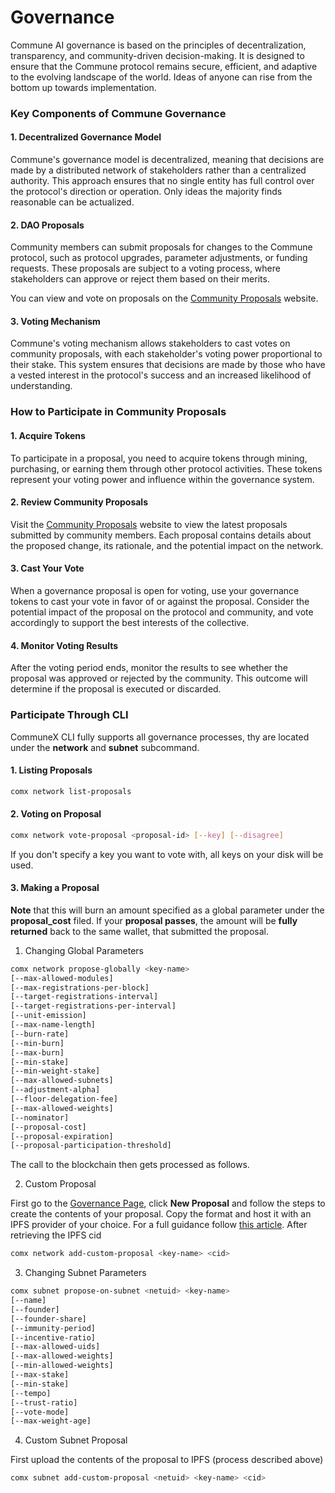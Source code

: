 # Governance

Commune AI governance is based on the principles of decentralization, transparency, and community-driven decision-making. It is designed to ensure that the Commune protocol remains secure, efficient, and adaptive to the evolving landscape of the world. Ideas of anyone can rise from the bottom up towards implementation.

### Key Components of Commune Governance

#### 1. **Decentralized Governance Model**

Commune's governance model is decentralized, meaning that decisions are made by a distributed network of stakeholders rather than a centralized authority. This approach ensures that no single entity has full control over the protocol's direction or operation. Only ideas the majority finds reasonable can be actualized.

#### 2. DAO Proposals

Community members can submit proposals for changes to the Commune protocol, such as protocol upgrades, parameter adjustments, or funding requests. These proposals are subject to a voting process, where stakeholders can approve or reject them based on their merits.

You can view and vote on proposals on the [Community Proposals](https://governance.communeai.org/) website.

#### 3. **Voting Mechanism**

Commune's voting mechanism allows stakeholders to cast votes on community proposals, with each stakeholder's voting power proportional to their stake. This system ensures that decisions are made by those who have a vested interest in the protocol's success and an increased likelihood of understanding.

### How to Participate in Community Proposals

#### 1. **Acquire Tokens**

To participate in a proposal, you need to acquire tokens through mining, purchasing, or earning them through other protocol activities. These tokens represent your voting power and influence within the governance system.

#### 2. **Review Community Proposals**

Visit the [Community Proposals](https://governance.communeai.org/) website to view the latest proposals submitted by community members. Each proposal contains details about the proposed change, its rationale, and the potential impact on the network.

#### 3. **Cast Your Vote**

When a governance proposal is open for voting, use your governance tokens to cast your vote in favor of or against the proposal. Consider the potential impact of the proposal on the protocol and community, and vote accordingly to support the best interests of the collective.

#### 4. **Monitor Voting Results**

After the voting period ends, monitor the results to see whether the proposal was approved or rejected by the community. This outcome will determine if the proposal is executed or discarded.

### Participate Through CLI

CommuneX CLI fully supports all governance processes, thy are located under the **network** and **subnet** subcommand.

#### 1. Listing Proposals

```bash
comx network list-proposals
```

#### 2. Voting on Proposal

```bash
comx network vote-proposal <proposal-id> [--key] [--disagree]
```

If you don't specify a key you want to vote with, all keys on your disk will be used.

#### 3. Making a Proposal

**Note** that this will burn an amount specified as a global parameter under the **proposal_cost** filed. If your **proposal passes**, the amount will be **fully returned** back to the same wallet, that submitted the proposal.

1. Changing Global Parameters

```bash
comx network propose-globally <key-name>
[--max-allowed-modules]
[--max-registrations-per-block]
[--target-registrations-interval]
[--target-registrations-per-interval]
[--unit-emission]
[--max-name-length]
[--burn-rate]
[--min-burn]
[--max-burn]
[--min-stake]
[--min-weight-stake]
[--max-allowed-subnets]
[--adjustment-alpha]
[--floor-delegation-fee]
[--max-allowed-weights]
[--nominator]
[--proposal-cost]
[--proposal-expiration]
[--proposal-participation-threshold]
```

The call to the blockchain then gets processed as follows.

2. Custom Proposal

First go to the [Governance Page](https://governance.communeai.org/), click **New Proposal** and follow the steps to create the contents of your proposal. Copy the format and host it with an IPFS provider of your choice. For a full guidance follow [this article](https://mirror.xyz/0xD80E194aBe2d8084fAecCFfd72877e63F5822Fc5/FUvj1g9rPyVm8Ii_qLNu-IbRQPiCHkfZDLAmlP00M1Q).
After retrieving the IPFS cid

```bash
comx network add-custom-proposal <key-name> <cid>
```

3. Changing Subnet Parameters

```bash
comx subnet propose-on-subnet <netuid> <key-name>
[--name]
[--founder]
[--founder-share]
[--immunity-period]
[--incentive-ratio]
[--max-allowed-uids]
[--max-allowed-weights]
[--min-allowed-weights]
[--max-stake]
[--min-stake]
[--tempo]
[--trust-ratio]
[--vote-mode]
[--max-weight-age]
```

4. Custom Subnet Proposal

First upload the contents of the proposal to IPFS (process described above)

```bash
comx subnet add-custom-proposal <netuid> <key-name> <cid>
```
